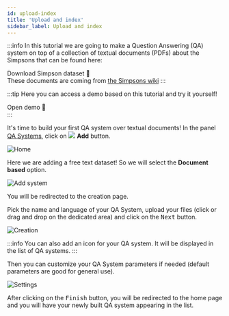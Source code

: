 ```yaml
---
id: upload-index
title: 'Upload and index'
sidebar_label: Upload and index
---
```



:::info
In this tutorial we are going to make a Question Answering (QA) system on top of a collection of textual documents (PDFs) about the Simpsons that can be found here:
<div style={{ display: 'flex', justifyContent: 'center', marginBottom: '20px' }}>
    <Link
        target="_blank"
        to='/Simpson_Family.zip'
        className="button button--primary button--lg"
        style={{ textDecoration: 'none ' }}
    >
        Download Simpson dataset 🍩
    </Link>
</div>
These documents are coming from <a href='https://simpsons.fandom.com/wiki/Category:Simpson_family'>the Simpsons wiki</a>
:::


:::tip
Here you can access a demo based on this tutorial and try it yourself!
<div style={{ display: 'flex', justifyContent: 'center', marginBottom: '20px' }}>
    <Link
        to='https://app.qanswer.ai/public-share?kb=The%20Simpson%20Family&type=text&user=demo&lang=en'
        className="button button--primary button--lg"
        style={{ textDecoration: 'none', backgroundColor: '#fff9', color: '#000', border: 'none' }}
    >
        Open demo 🍩
    </Link>
</div>
:::

<p>
    It's time to build your first QA system over textual documents! In the panel <a href='https://app.qanswer.ai/qa-systems'>QA Systems</a>, click on
    <span style={{ whiteSpace: 'nowrap' }}>
        <img src='/img/icons/add_circle.svg' style={{ width: '30px', padding: '0 5px', verticalAlign: 'middle' }}/>
        <b style={{ verticalAlign: 'middle', color: '#666666', marginRight: '10px' }}>Add</b>
    </span>
    button.
</p>

<Image src='/img/screenshots/qa-systems-empty.png' alt='Home'/>

Here we are adding a free text dataset! So we will select the <b>Document based</b> option.

<Image src='/img/screenshots/qa-systems-empty-add-btn.png' alt='Add system'/>

You will be redirected to the creation page.

Pick the name and language of your QA System, upload your files (click or drag and drop on the dedicated area) and click on the <kbd>Next</kbd> button.


<Image src='/img/screenshots/tuto-ui-text/creation-init.png' alt='Creation'/>

:::info
You can also add an icon for your QA system. It will be displayed in the list of QA systems.
:::

Then you can customize your QA System parameters if needed (default parameters are good for general use).

<Image src='/img/screenshots/tuto-ui-text/creation-settings.png' alt='Settings'/>

After clicking on the <kbd>Finish</kbd> button, you will be redirected to the home page and you
will have your newly built QA system appearing in the list.